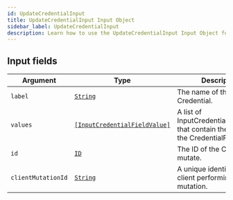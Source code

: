 ```yaml
---
id: UpdateCredentialInput
title: UpdateCredentialInput Input Object
sidebar_label: UpdateCredentialInput
description: Learn how to use the UpdateCredentialInput Input Object for Prismatic's API.
---
```


## Input fields

| Argument           | Type                                                                                   | Description                                                                            |
| ------------------ | -------------------------------------------------------------------------------------- | -------------------------------------------------------------------------------------- |
| `label`            | [`String`](api/schema/scalar/String.mdx)                                               | The name of the Credential.                                                            |
| `values`           | [`[InputCredentialFieldValue]`](api/schema/input_object/InputCredentialFieldValue.mdx) | A list of InputCredentialFieldValues that contain the values for the CredentialFields. |
| `id`               | [`ID`](api/schema/scalar/ID.mdx)                                                       | The ID of the Credential to mutate.                                                    |
| `clientMutationId` | [`String`](api/schema/scalar/String.mdx)                                               | A unique identifier for the client performing the mutation.                            |

